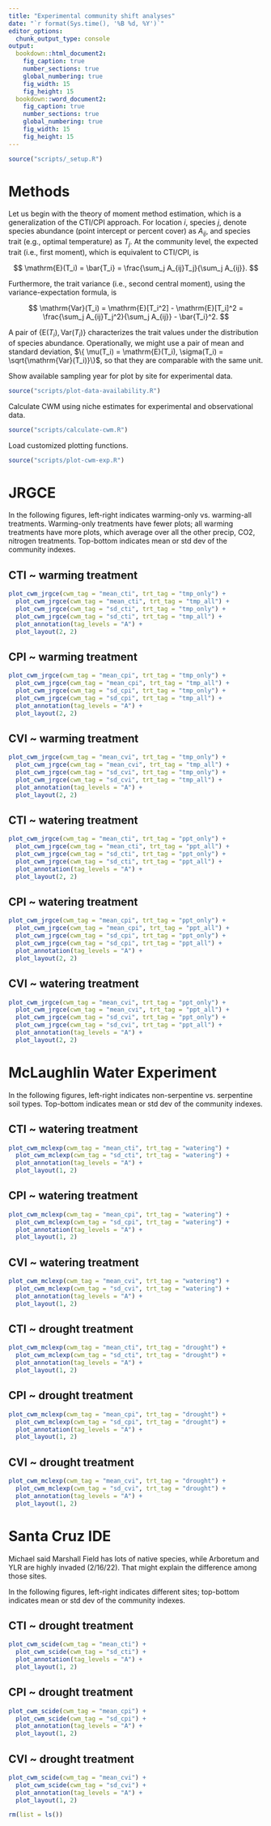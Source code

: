 ```yaml
---
title: "Experimental community shift analyses"
date: "`r format(Sys.time(), '%B %d, %Y')`"
editor_options: 
  chunk_output_type: console
output:
  bookdown::html_document2: 
    fig_caption: true
    number_sections: true
    global_numbering: true
    fig_width: 15
    fig_height: 15 
  bookdown::word_document2: 
    fig_caption: true
    number_sections: true
    global_numbering: true
    fig_width: 15
    fig_height: 15 
---
```


```r
source("scripts/_setup.R")
```

# Methods

Let us begin with the theory of moment method estimation, which is a generalization of the CTI/CPI approach. For location $i$, species $j$, denote species abundance (point intercept or percent cover) as $A_{ij}$, and species trait (e.g., optimal temperature) as $T_j$. At the community level, the expected trait (i.e., first moment), which is equivalent to CTI/CPI, is

$$
\mathrm{E}(T_i) = \bar{T_i} = \frac{\sum_j A_{ij}T_j}{\sum_j A_{ij}}.
$$

Furthermore, the trait variance (i.e., second central moment), using the variance-expectation formula, is

$$
\mathrm{Var}(T_i) = \mathrm{E}[T_i^2] - \mathrm{E}[T_i]^2 = \frac{\sum_j A_{ij}T_j^2}{\sum_j A_{ij}} - \bar{T_i}^2.
$$

A pair of $\{\mathrm{E}(T_i), \mathrm{Var}(T_i)\}$ characterizes the trait values under the distribution of species abundance. Operationally, we might use a pair of mean and standard deviation, $\{ \mu(T_i) = \mathrm{E}(T_i), \sigma(T_i) = \sqrt{\mathrm{Var}(T_i)}\}$, so that they are comparable with the same unit. 

Show available sampling year for plot by site for experimental data.

```r
source("scripts/plot-data-availability.R")
```

Calculate CWM using niche estimates for experimental and observational data.

```r
source("scripts/calculate-cwm.R")
```

Load customized plotting functions.

```r
source("scripts/plot-cwm-exp.R")
```

# JRGCE 

In the following figures, left-right indicates warming-only vs. warming-all treatments. Warming-only treatments have fewer plots; all warming treatments have more plots, which average over all the other precip, CO2, nitrogen treatments. Top-bottom indicates mean or std dev of the community indexes.

## CTI ~ warming treatment

```r
plot_cwm_jrgce(cwm_tag = "mean_cti", trt_tag = "tmp_only") +
  plot_cwm_jrgce(cwm_tag = "mean_cti", trt_tag = "tmp_all") +
  plot_cwm_jrgce(cwm_tag = "sd_cti", trt_tag = "tmp_only") +
  plot_cwm_jrgce(cwm_tag = "sd_cti", trt_tag = "tmp_all") +
  plot_annotation(tag_levels = "A") +
  plot_layout(2, 2)
```

## CPI ~ warming treatment

```r
plot_cwm_jrgce(cwm_tag = "mean_cpi", trt_tag = "tmp_only") +
  plot_cwm_jrgce(cwm_tag = "mean_cpi", trt_tag = "tmp_all") +
  plot_cwm_jrgce(cwm_tag = "sd_cpi", trt_tag = "tmp_only") +
  plot_cwm_jrgce(cwm_tag = "sd_cpi", trt_tag = "tmp_all") +
  plot_annotation(tag_levels = "A") +
  plot_layout(2, 2)
```

## CVI ~ warming treatment

```r
plot_cwm_jrgce(cwm_tag = "mean_cvi", trt_tag = "tmp_only") +
  plot_cwm_jrgce(cwm_tag = "mean_cvi", trt_tag = "tmp_all") +
  plot_cwm_jrgce(cwm_tag = "sd_cvi", trt_tag = "tmp_only") +
  plot_cwm_jrgce(cwm_tag = "sd_cvi", trt_tag = "tmp_all") +
  plot_annotation(tag_levels = "A") +
  plot_layout(2, 2)
```

## CTI ~ watering treatment

```r
plot_cwm_jrgce(cwm_tag = "mean_cti", trt_tag = "ppt_only") +
  plot_cwm_jrgce(cwm_tag = "mean_cti", trt_tag = "ppt_all") +
  plot_cwm_jrgce(cwm_tag = "sd_cti", trt_tag = "ppt_only") +
  plot_cwm_jrgce(cwm_tag = "sd_cti", trt_tag = "ppt_all") +
  plot_annotation(tag_levels = "A") +
  plot_layout(2, 2)
```

## CPI ~ watering treatment

```r
plot_cwm_jrgce(cwm_tag = "mean_cpi", trt_tag = "ppt_only") +
  plot_cwm_jrgce(cwm_tag = "mean_cpi", trt_tag = "ppt_all") +
  plot_cwm_jrgce(cwm_tag = "sd_cpi", trt_tag = "ppt_only") +
  plot_cwm_jrgce(cwm_tag = "sd_cpi", trt_tag = "ppt_all") +
  plot_annotation(tag_levels = "A") +
  plot_layout(2, 2)
```

## CVI ~ watering treatment

```r
plot_cwm_jrgce(cwm_tag = "mean_cvi", trt_tag = "ppt_only") +
  plot_cwm_jrgce(cwm_tag = "mean_cvi", trt_tag = "ppt_all") +
  plot_cwm_jrgce(cwm_tag = "sd_cvi", trt_tag = "ppt_only") +
  plot_cwm_jrgce(cwm_tag = "sd_cvi", trt_tag = "ppt_all") +
  plot_annotation(tag_levels = "A") +
  plot_layout(2, 2)
```

# McLaughlin Water Experiment

In the following figures, left-right indicates non-serpentine vs. serpentine soil types. Top-bottom indicates mean or std dev of the community indexes.

## CTI ~ watering treatment

```r
plot_cwm_mclexp(cwm_tag = "mean_cti", trt_tag = "watering") +
  plot_cwm_mclexp(cwm_tag = "sd_cti", trt_tag = "watering") +
  plot_annotation(tag_levels = "A") +
  plot_layout(1, 2)
```

## CPI ~ watering treatment

```r
plot_cwm_mclexp(cwm_tag = "mean_cpi", trt_tag = "watering") +
  plot_cwm_mclexp(cwm_tag = "sd_cpi", trt_tag = "watering") +
  plot_annotation(tag_levels = "A") +
  plot_layout(1, 2)
```

## CVI ~ watering treatment

```r
plot_cwm_mclexp(cwm_tag = "mean_cvi", trt_tag = "watering") +
  plot_cwm_mclexp(cwm_tag = "sd_cvi", trt_tag = "watering") +
  plot_annotation(tag_levels = "A") +
  plot_layout(1, 2)
```

## CTI ~ drought treatment

```r
plot_cwm_mclexp(cwm_tag = "mean_cti", trt_tag = "drought") +
  plot_cwm_mclexp(cwm_tag = "sd_cti", trt_tag = "drought") +
  plot_annotation(tag_levels = "A") +
  plot_layout(1, 2)
```

## CPI ~ drought treatment

```r
plot_cwm_mclexp(cwm_tag = "mean_cpi", trt_tag = "drought") +
  plot_cwm_mclexp(cwm_tag = "sd_cpi", trt_tag = "drought") +
  plot_annotation(tag_levels = "A") +
  plot_layout(1, 2)
```

## CVI ~ drought treatment

```r
plot_cwm_mclexp(cwm_tag = "mean_cvi", trt_tag = "drought") +
  plot_cwm_mclexp(cwm_tag = "sd_cvi", trt_tag = "drought") +
  plot_annotation(tag_levels = "A") +
  plot_layout(1, 2)
```

# Santa Cruz IDE

Michael said Marshall Field has lots of native species, while Arboretum and YLR are highly invaded (2/16/22). That might explain the difference among those sites. 

In the following figures, left-right indicates different sites; top-bottom indicates mean or std dev of the community indexes.

## CTI ~ drought treatment

```r
plot_cwm_scide(cwm_tag = "mean_cti") +
  plot_cwm_scide(cwm_tag = "sd_cti") +
  plot_annotation(tag_levels = "A") +
  plot_layout(1, 2)
```

## CPI ~ drought treatment

```r
plot_cwm_scide(cwm_tag = "mean_cpi") +
  plot_cwm_scide(cwm_tag = "sd_cpi") +
  plot_annotation(tag_levels = "A") +
  plot_layout(1, 2)
```

## CVI ~ drought treatment
```r
plot_cwm_scide(cwm_tag = "mean_cvi") +
  plot_cwm_scide(cwm_tag = "sd_cvi") +
  plot_annotation(tag_levels = "A") +
  plot_layout(1, 2)
```

```r
rm(list = ls())
```
